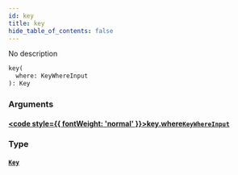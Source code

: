 ```yaml
---
id: key
title: key
hide_table_of_contents: false
---
```








No description

```graphql
key(
  where: KeyWhereInput
): Key
```


### Arguments

#### [<code style={{ fontWeight: 'normal' }}>key.<b>where</b></code>](#)<Bullet />[`KeyWhereInput`](/docs/api/inputs/key-where-input) <Badge class="secondary" text="input"/>
> 
> 

### Type

#### [`Key`](/docs/api/objects/key) <Badge class="secondary" text="object"/>
> 
> 





